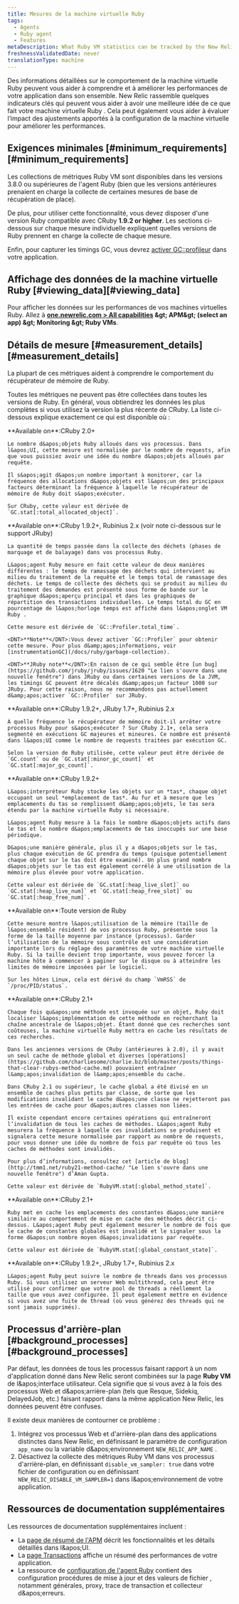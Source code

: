 ```yaml
---
title: Mesures de la machine virtuelle Ruby
tags:
  - Agents
  - Ruby agent
  - Features
metaDescription: What Ruby VM statistics can be tracked by the New Relic Ruby agent.
freshnessValidatedDate: never
translationType: machine
---
```


Des informations détaillées sur le comportement de la machine virtuelle Ruby peuvent vous aider à comprendre et à améliorer les performances de votre application dans son ensemble. New Relic rassemble quelques indicateurs clés qui peuvent vous aider à avoir une meilleure idée de ce que fait votre machine virtuelle Ruby . Cela peut également vous aider à évaluer l’impact des ajustements apportés à la configuration de la machine virtuelle pour améliorer les performances.

## Exigences minimales [#minimum\_requirements][#minimum_requirements]

Les collections de métriques Ruby VM sont disponibles dans les versions 3.8.0 ou supérieures de l&apos;agent Ruby (bien que les versions antérieures prenaient en charge la collecte de certaines mesures de base de récupération de place).

De plus, pour utiliser cette fonctionnalité, vous devez disposer d&apos;une version Ruby compatible avec CRuby <DNT>**1.9.2 or higher**</DNT>. Les sections ci-dessous sur chaque mesure individuelle expliquent quelles versions de Ruby prennent en charge la collecte de chaque mesure.

Enfin, pour capturer les timings GC, vous devrez [activer GC::profileur](/docs/ruby/garbage-collection) dans votre application.

## Affichage des données de la machine virtuelle Ruby [#viewing\_data][#viewing_data]

Pour afficher les données sur les performances de vos machines virtuelles Ruby. Allez à <DNT>**[one.newrelic.com &gt; All capabilities](https://one.newrelic.com/all-capabilities) &amp;gt; APM&amp;gt; (select an app) &amp;gt; Monitoring &amp;gt; Ruby VMs**</DNT>.

## Détails de mesure [#measurement\_details][#measurement_details]

La plupart de ces métriques aident à comprendre le comportement du récupérateur de mémoire de Ruby.

Toutes les métriques ne peuvent pas être collectées dans toutes les versions de Ruby. En général, vous obtiendrez les données les plus complètes si vous utilisez la version la plus récente de CRuby. La liste ci-dessous explique exactement ce qui est disponible où :

<CollapserGroup>
  <Collapser id="object-allocations" title="Allocations d'objets">
    <DNT>**Available on**</DNT>:CRuby 2.0+

    Le nombre d&apos;objets Ruby alloués dans vos processus. Dans l&apos;UI, cette mesure est normalisée par le nombre de requests, afin que vous puissiez avoir une idée du nombre d&apos;objets alloués par requête.

    Il s&apos;agit d&apos;un nombre important à monitorer, car la fréquence des allocations d&apos;objets est l&apos;un des principaux facteurs déterminant la fréquence à laquelle le récupérateur de mémoire de Ruby doit s&apos;exécuter.

    Sur CRuby, cette valeur est dérivée de `GC.stat[:total_allocated_object]`.
  </Collapser>

  <Collapser id="time-in-garbage-collection" title="Temps consacré à la collecte des ordures">
    <DNT>**Available on**</DNT>:CRuby 1.9.2+, Rubinius 2.x (voir note ci-dessous sur le support JRuby)

    La quantité de temps passée dans la collecte des déchets (phases de marquage et de balayage) dans vos processus Ruby.

    L&apos;agent Ruby mesure en fait cette valeur de deux manières différentes : le temps de ramassage des déchets qui intervient au milieu du traitement de la requête et le temps total de ramassage des déchets. Le temps de collecte des déchets qui se produit au milieu du traitement des demandes est présenté sous forme de bande sur le graphique d&apos;aperçu principal et dans les graphiques de répartition des transactions individuelles. Le temps total du GC en pourcentage de l&apos;horloge temps est affiché dans l&apos;onglet VM Ruby .

    Cette mesure est dérivée de `GC::Profiler.total_time`.

    <DNT>**Note**</DNT>:Vous devez activer `GC::Profiler` pour obtenir cette mesure. Pour plus d&amp;apos;informations, voir [instrumentationGC](/docs/ruby/garbage-collection).

    <DNT>**JRuby note**</DNT>:En raison de ce qui semble être [un bug](https://github.com/jruby/jruby/issues/1620 "Le lien s'ouvre dans une nouvelle fenêtre") dans JRuby ou dans certaines versions de la JVM, les timings GC peuvent être décalés d&amp;apos;un facteur 1000 sur JRuby. Pour cette raison, nous ne recommandons pas actuellement d&amp;apos;activer `GC::Profiler` sur JRuby.
  </Collapser>

  <Collapser id="frequency-of-garbage-collector-runs" title="Fréquence des exécutions du récupérateur de déchets">
    <DNT>**Available on**</DNT>:CRuby 1.9.2+, JRuby 1.7+, Rubinius 2.x

    À quelle fréquence le récupérateur de mémoire doit-il arrêter votre processus Ruby pour s&apos;exécuter ? Sur CRuby 2.1+, cela sera segmenté en exécutions GC majeures et mineures. Ce nombre est présenté dans l&apos;UI comme le nombre de requests traitées par exécution GC.

    Selon la version de Ruby utilisée, cette valeur peut être dérivée de `GC.count` ou de `GC.stat[:minor_gc_count]` et `GC.stat[:major_gc_count]`.
  </Collapser>

  <Collapser id="size-of-the-ruby-heap" title="Taille du tas de Ruby">
    <DNT>**Available on**</DNT>:CRuby 1.9.2+

    L&apos;interpréteur Ruby stocke les objets sur un *tas*, chaque objet occupant un seul *emplacement de tas*. Au fur et à mesure que les emplacements du tas se remplissent d&amp;apos;objets, le tas sera étendu par la machine virtuelle Ruby si nécessaire.

    L&apos;agent Ruby mesure à la fois le nombre d&apos;objets actifs dans le tas et le nombre d&apos;emplacements de tas inoccupés sur une base périodique.

    D&apos;une manière générale, plus il y a d&apos;objets sur le tas, plus chaque exécution de GC prendra du temps (puisque potentiellement chaque objet sur le tas doit être examiné). Un plus grand nombre d&apos;objets sur le tas est également corrélé à une utilisation de la mémoire plus élevée pour votre application.

    Cette valeur est dérivée de `GC.stat[:heap_live_slot]` ou `GC.stat[:heap_live_num]` et `GC.stat[:heap_free_slot]` ou `GC.stat[:heap_free_num]`.
  </Collapser>

  <Collapser id="memory-usage" title="Utilisation de la mémoire">
    <DNT>**Available on**</DNT>:Toute version de Ruby

    Cette mesure montre l&apos;utilisation de la mémoire (taille de l&apos;ensemble résident) de vos processus Ruby, présentée sous la forme de la taille moyenne par instance (processus). Garder l’utilisation de la mémoire sous contrôle est une considération importante lors du réglage des paramètres de votre machine virtuelle Ruby. Si la taille devient trop importante, vous pouvez forcer la machine hôte à commencer à paginer sur le disque ou à atteindre les limites de mémoire imposées par le logiciel.

    Sur les hôtes Linux, cela est dérivé du champ `VmRSS` de `/proc/PID/status`.
  </Collapser>

  <Collapser id="method-cache-invalidation-rate" title="Taux d'invalidation du cache de méthode">
    <DNT>**Available on**</DNT>:CRuby 2.1+

    Chaque fois qu&apos;une méthode est invoquée sur un objet, Ruby doit localiser l&apos;implémentation de cette méthode en recherchant la chaîne ancestrale de l&apos;objet. Étant donné que ces recherches sont coûteuses, la machine virtuelle Ruby mettra en cache les résultats de ces recherches.

    Dans les anciennes versions de CRuby (antérieures à 2.0), il y avait un seul cache de méthode global et diverses [opérations](https://github.com/charliesome/charlie.bz/blob/master/posts/things-that-clear-rubys-method-cache.md) pouvaient entraîner l&amp;apos;invalidation de l&amp;apos;ensemble du cache.

    Dans CRuby 2.1 ou supérieur, le cache global a été divisé en un ensemble de caches plus petits par classe, de sorte que les modifications invalidant le cache d&apos;une classe ne rejetteront pas les entrées de cache pour d&apos;autres classes non liées.

    Il existe cependant encore certaines opérations qui entraîneront l’invalidation de tous les caches de méthodes. L&apos;agent Ruby mesurera la fréquence à laquelle ces invalidations se produisent et signalera cette mesure normalisée par rapport au nombre de requests, pour vous donner une idée du nombre de fois par requête où tous les caches de méthodes sont invalidés.

    Pour plus d’informations, consultez cet [article de blog](http://tmm1.net/ruby21-method-cache/ "Le lien s'ouvre dans une nouvelle fenêtre") d’Aman Gupta.

    Cette valeur est dérivée de `RubyVM.stat[:global_method_state]`.
  </Collapser>

  <Collapser id="constant-cache-invalidation-rate" title="Taux d'invalidation du cache constant">
    <DNT>**Available on**</DNT>:CRuby 2.1+

    Ruby met en cache les emplacements des constantes d&apos;une manière similaire au comportement de mise en cache des méthodes décrit ci-dessus. L&apos;agent Ruby peut également mesurer le nombre de fois que le cache de constantes globales est invalidé et le signaler sous la forme d&apos;un nombre moyen d&apos;invalidations par requête.

    Cette valeur est dérivée de `RubyVM.stat[:global_constant_state]`.
  </Collapser>

  <Collapser id="thread-count" title="Nombre de fils">
    <DNT>**Available on**</DNT>:CRuby 1.9.2+, JRuby 1.7+, Rubinius 2.x

    L&apos;agent Ruby peut suivre le nombre de threads dans vos processus Ruby. Si vous utilisez un serveur Web multithread, cela peut être utilisé pour confirmer que votre pool de threads a réellement la taille que vous avez configurée. Il peut également mettre en évidence si vous avez une fuite de thread (où vous générez des threads qui ne sont jamais supprimés).
  </Collapser>
</CollapserGroup>

## Processus d&apos;arrière-plan [#background\_processes][#background_processes]

Par défaut, les données de tous les processus faisant rapport à un nom d&apos;application donné dans New Relic seront combinées sur la page <DNT>**Ruby VM**</DNT> de l&amp;apos;interface utilisateur. Cela signifie que si vous avez à la fois des processus Web et d&amp;apos;arrière-plan (tels que Resque, Sidekiq, DelayedJob, etc.) faisant rapport dans la même application New Relic, les données peuvent être confuses.

Il existe deux manières de contourner ce problème :

1. Intégrez vos processus Web et d&apos;arrière-plan dans des applications distinctes dans New Relic, en définissant le paramètre de configuration `app_name` ou la variable d&amp;apos;environnement `NEW_RELIC_APP_NAME` .
2. Désactivez la collecte des métriques Ruby VM dans vos processus d&apos;arrière-plan, en définissant `disable_vm_sampler: true` dans votre fichier de configuration ou en définissant `NEW_RELIC_DISABLE_VM_SAMPLER=1` dans l&amp;apos;environnement de votre application.

## Ressources de documentation supplémentaires

Les ressources de documentation supplémentaires incluent :

* La [page de résumé de l&apos;APM](/docs/applications-menu/applications-overview) décrit les fonctionnalités et les détails détaillés dans l&amp;apos;UI.
* La [page Transactions](/docs/apm/applications-menu/monitoring/transactions-page) affiche un résumé des performances de votre application.
* La ressource de [configuration de l&apos;agent Ruby](/docs/ruby/ruby-agent-configuration) contient des configuration procédures de mise à jour et des valeurs de fichier , notamment générales, proxy, trace de transaction et collecteur d&amp;apos;erreurs.